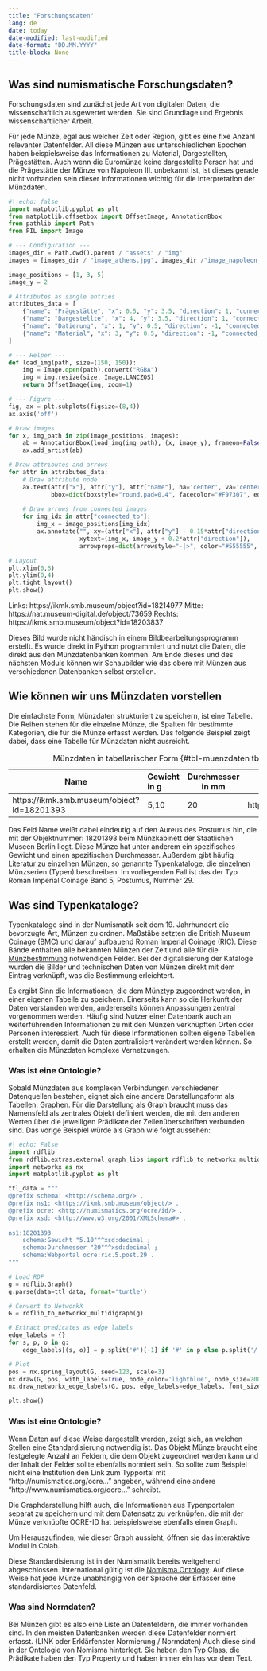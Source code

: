 ```yaml
---
title: "Forschungsdaten"
lang: de
date: today
date-modified: last-modified
date-format: "DD.MM.YYYY"
title-block: None 
---
```


## Was sind numismatische Forschungsdaten?
Forschungsdaten sind zunächst jede Art von digitalen Daten, die wissenschaftlich ausgewertet werden. Sie sind Grundlage und Ergebnis wissenschaftlicher Arbeit.

Für jede Münze, egal aus welcher Zeit oder Region, gibt es eine fixe Anzahl relevanter Datenfelder. All diese Münzen aus unterschiedlichen Epochen haben beispielsweise das Informationen zu Material, Dargestellten, Prägestätten. Auch wenn die Euromünze keine dargestellte Person hat und die Prägestätte der Münze von Napoleon III. unbekannt ist, ist dieses gerade nicht vorhanden sein dieser Informationen wichtig für die Interpretation der Münzdaten. 

```python
#| echo: false
import matplotlib.pyplot as plt
from matplotlib.offsetbox import OffsetImage, AnnotationBbox
from pathlib import Path
from PIL import Image

# --- Configuration ---
images_dir = Path.cwd().parent / "assets" / "img"
images = [images_dir / "image_athens.jpg", images_dir /"image_napoleon.png", images_dir / "image_euro.jpg"]

image_positions = [1, 3, 5]
image_y = 2

# Attributes as single entries
attributes_data = [
    {"name": "Prägestätte", "x": 0.5, "y": 3.5, "direction": 1, "connected_to": [0,2]},
    {"name": "Dargestellte", "x": 4, "y": 3.5, "direction": 1, "connected_to": [0,1]},
    {"name": "Datierung", "x": 1, "y": 0.5, "direction": -1, "connected_to": [0,1,2]},
    {"name": "Material", "x": 3, "y": 0.5, "direction": -1, "connected_to": [1,1,2]}
]

# --- Helper ---
def load_img(path, size=(150, 150)):
    img = Image.open(path).convert("RGBA")
    img = img.resize(size, Image.LANCZOS)
    return OffsetImage(img, zoom=1)

# --- Figure ---
fig, ax = plt.subplots(figsize=(8,4))
ax.axis('off')

# Draw images
for x, img_path in zip(image_positions, images):
    ab = AnnotationBbox(load_img(img_path), (x, image_y), frameon=False)
    ax.add_artist(ab)

# Draw attributes and arrows
for attr in attributes_data:
    # Draw attribute node
    ax.text(attr["x"], attr["y"], attr["name"], ha='center', va='center', fontsize=10,
            bbox=dict(boxstyle="round,pad=0.4", facecolor="#F97307", edgecolor="#555555"))
    
    # Draw arrows from connected images
    for img_idx in attr["connected_to"]:
        img_x = image_positions[img_idx]
        ax.annotate("", xy=(attr["x"], attr["y"] - 0.15*attr["direction"]),
                    xytext=(img_x, image_y + 0.2*attr["direction"]),
                    arrowprops=dict(arrowstyle="-|>", color="#555555", lw=1.2))

# Layout
plt.xlim(0,6)
plt.ylim(0,4)
plt.tight_layout()
plt.show()
```

Links: https://ikmk.smb.museum/object?id=18214977 
Mitte: https://nat.museum-digital.de/object/73659
Rechts: https://ikmk.smb.museum/object?id=18203837



::: {.callout-note}
Dieses Bild wurde nicht händisch in einem Bildbearbeitungsprogramm erstellt. Es wurde direkt in Python programmiert und nutzt die Daten, die direkt aus den Münzdatenbanken kommen. Am Ende dieses und des nächsten Moduls können wir Schaubilder wie das obere mit Münzen aus verschiedenen Datenbanken selbst erstellen. 
:::

## Wie können wir uns Münzdaten vorstellen

Die einfachste Form, Münzdaten strukturiert zu speichern, ist eine Tabelle. Die Reihen stehen für die einzelne Münze, die Spalten für bestimmte Kategorien, die für die Münze erfasst werden. Das folgende Beispiel zeigt dabei, dass eine Tabelle für Münzdaten nicht ausreicht. 


| Name | Gewicht in g | Durchmesser in mm | Webportal
|---------|:-----|-----|-----|
| https://ikmk.smb.museum/object?id=18201393      | 5,10    | 20  | http://numismatics.org/ocre/id/ric.5.post.29 |

: Münzdaten in tabellarischer Form {#tbl-muenzdaten tbl-colwidths="[20,10,10,20]"}

Das Feld Name weißt dabei eindeutig auf den Aureus des Postumus hin, die mit der Objektnummer: 18201393 beim Münzkabinett der Staatlichen Museen Berlin liegt. Diese Münze hat unter anderem ein spezifisches Gewicht und einen spezifischen Durchmesser. Außerdem gibt häufig Literatur zu einzelnen Münzen, so genannte Typenkataloge, die einzelnen Münzserien (Typen) beschreiben. Im vorliegenden Fall ist das der Typ Roman Imperial Coinage Band 5, Postumus, Nummer 29.
 
::: {.callout-note collapse="true"}
## Was sind Typenkataloge?
Typenkataloge sind in der Numismatik seit dem 19. Jahrhundert die bevorzugte Art, Münzen zu ordnen. Maßstäbe setzten die British Museum Coinage (BMC) und darauf aufbauend Roman Imperial Coinage (RIC). Diese Bände enthalten alle bekannten Münzen der Zeit und alle für die [Münzbestimmung](https://pecunia.zaw.uni-heidelberg.de/NumiScience/muenzbestimmung) notwendigen Felder. Bei der digitalisierung der Kataloge wurden die Bilder und technischen Daten von Münzen direkt mit dem Eintrag verknüpft, was die Bestimmung erleichtert.
:::

Es ergibt Sinn die Informationen, die dem Münztyp zugeordnet werden, in einer eigenen Tabelle zu speichern. Einerseits kann so die Herkunft der Daten verstanden werden, andererseits können Anpassungen zentral vorgenommen werden. Häufig sind Nutzer einer Datenbank auch an weiterführenden Informationen zu mit den Münzen verknüpften Orten oder Personen interessiert. Auch für diese Informationen sollten eigene Tabellen erstellt werden, damit die Daten zentralisiert verändert werden können. So erhalten die Münzdaten komplexe Vernetzungen.


### Was ist eine Ontologie?

Sobald Münzdaten aus komplexen Verbindungen verschiedener Datenquellen bestehen, eignet sich eine andere Darstellungsform als Tabellen: Graphen.
Für die Darstellung als Graph braucht muss das Namensfeld als zentrales Objekt definiert werden, die mit den anderen Werten über die jeweiligen Prädikate der Zeilenüberschriften verbunden sind. Das vorige Beispiel würde als Graph wie folgt aussehen:


``` python
#| echo: False
import rdflib
from rdflib.extras.external_graph_libs import rdflib_to_networkx_multidigraph
import networkx as nx
import matplotlib.pyplot as plt

ttl_data = """
@prefix schema: <http://schema.org/> .
@prefix ns1: <https://ikmk.smb.museum/object/> .
@prefix ocre: <http://numismatics.org/ocre/id/> .
@prefix xsd: <http://www.w3.org/2001/XMLSchema#> .
 
ns1:18201393
    schema:Gewicht "5.10"^^xsd:decimal ;
    schema:Durchmesser "20"^^xsd:decimal ;
    schema:Webportal ocre:ric.5.post.29 .
"""

# Load RDF
g = rdflib.Graph()
g.parse(data=ttl_data, format='turtle')

# Convert to NetworkX
G = rdflib_to_networkx_multidigraph(g)

# Extract predicates as edge labels
edge_labels = {}
for s, p, o in g:
    edge_labels[(s, o)] = p.split('#')[-1] if '#' in p else p.split('/')[-1]

# Plot
pos = nx.spring_layout(G, seed=123, scale=3)
nx.draw(G, pos, with_labels=True, node_color='lightblue', node_size=2000, font_size=8, arrows=True)
nx.draw_networkx_edge_labels(G, pos, edge_labels=edge_labels, font_size=7)

plt.show()
```

### Was ist eine Ontologie?

Wenn Daten auf diese Weise dargestellt werden, zeigt sich, an welchen Stellen eine Standardisierung notwendig ist. Das Objekt Münze braucht eine festgelegte Anzahl an Feldern, die dem Objekt zugeordnet werden kann und der Inhalt der Felder sollte ebenfalls normiert sein. So sollte zum Beispiel nicht eine Institution den Link zum Typportal mit "http://numismatics.org/ocre..."  angeben, während eine andere "http://www.numismatics.org/ocre..." schreibt.

Die Graphdarstellung hilft auch, die Informationen aus Typenportalen separat zu speichern und mit dem Datensatz zu verknüpfen. die mit der Münze verknüpfte OCRE-ID hat beispielsweise ebenfalls einen Graph.

Um Herauszufinden, wie dieser Graph aussieht, öffnen sie das interaktive Modul in Colab.

Diese Standardisierung ist in der Numismatik bereits weitgehend abgeschlossen. International gültig ist die [Nomisma Ontology](http://www.nomisma.org/ontology). Auf diese Weise hat jede Münze unabhängig von der Sprache der Erfasser eine standardisiertes Datenfeld.


### Was sind Normdaten?

Bei Münzen gibt es also eine Liste an Datenfeldern, die immer vorhanden sind. In den meisten Datenbanken werden diese Datenfelder normiert erfasst. (LINK oder Erklärfenster Normierung / Normdaten) Auch diese sind in der Ontologie von Nomisma hinterlegt. Sie haben den Typ Class, die Prädikate haben den Typ Property und haben immer ein has vor dem Text. 
